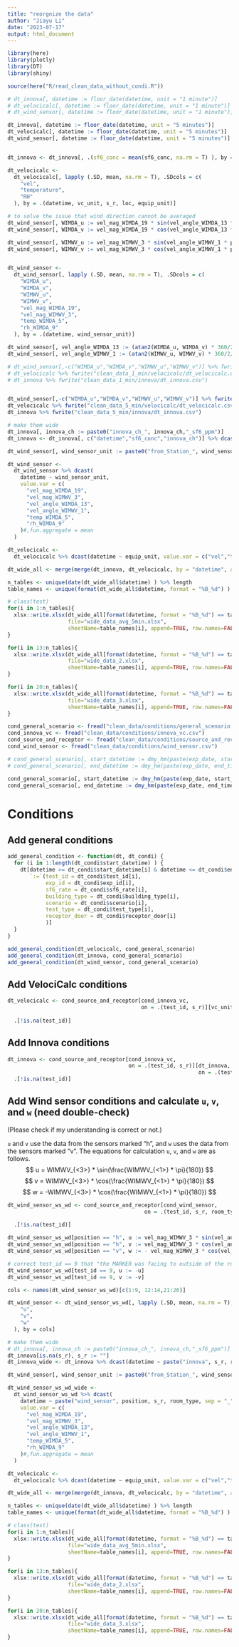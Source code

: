 ```yaml
---
title: "reorgnize the data"
author: "Jiayu Li"
date: "2023-07-17"
output: html_document
---
```


```r
library(here)
library(plotly)
library(DT)
library(shiny)

source(here("R/read_clean_data_without_condi.R"))
```


```r
# dt_innova[, datetime := floor_date(datetime, unit = "1 minute")]
# dt_velocicalc[, datetime := floor_date(datetime, unit = "1 minute")]
# dt_wind_sensor[, datetime := floor_date(datetime, unit = "1 minute")]

dt_innova[, datetime := floor_date(datetime, unit = "5 minutes")]
dt_velocicalc[, datetime := floor_date(datetime, unit = "5 minutes")]
dt_wind_sensor[, datetime := floor_date(datetime, unit = "5 minutes")]


dt_innova <- dt_innova[, .(sf6_conc = mean(sf6_conc, na.rm = T) ), by = .(datetime, innova_ch)]

dt_velocicalc <-
  dt_velocicalc[, lapply (.SD, mean, na.rm = T), .SDcols = c(
    "vel",
    "temperature",
    "RH"
  ), by = .(datetime, vc_unit, s_r, loc, equip_unit)]

# to solve the issue that wind direction cannot be averaged
dt_wind_sensor[, WIMDA_u := vel_mag_WIMDA_19 * sin(vel_angle_WIMDA_13 * pi/180)]
dt_wind_sensor[, WIMDA_v := vel_mag_WIMDA_19 * cos(vel_angle_WIMDA_13 * pi/180)]

dt_wind_sensor[, WIMWV_u := vel_mag_WIMWV_3 * sin(vel_angle_WIMWV_1 * pi/180)]
dt_wind_sensor[, WIMWV_v := vel_mag_WIMWV_3 * cos(vel_angle_WIMWV_1 * pi/180)]


dt_wind_sensor <-
  dt_wind_sensor[, lapply (.SD, mean, na.rm = T), .SDcols = c(
    "WIMDA_u",
    "WIMDA_v",
    "WIMWV_u",
    "WIMWV_v",
    "vel_mag_WIMDA_19",
    "vel_mag_WIMWV_3",
    "temp_WIMDA_5",
    "rh_WIMDA_9"
  ), by = .(datetime, wind_sensor_unit)]

dt_wind_sensor[, vel_angle_WIMDA_13 := (atan2(WIMDA_u, WIMDA_v) * 360/2/pi) + 180]
dt_wind_sensor[, vel_angle_WIMWV_1 := (atan2(WIMWV_u, WIMWV_v) * 360/2/pi) + 180]

```


```r
# dt_wind_sensor[,-c("WIMDA_u","WIMDA_v","WIMWV_u","WIMWV_v")] %>% fwrite("clean_data_1_min/wind_sensor/dt_wind_sensor.csv")
# dt_velocicalc %>% fwrite("clean_data_1_min/velocicalc/dt_velocicalc.csv")
# dt_innova %>% fwrite("clean_data_1_min/innova/dt_innova.csv")


dt_wind_sensor[,-c("WIMDA_u","WIMDA_v","WIMWV_u","WIMWV_v")] %>% fwrite("clean_data_5_min/wind_sensor/dt_wind_sensor.csv")
dt_velocicalc %>% fwrite("clean_data_5_min/velocicalc/dt_velocicalc.csv")
dt_innova %>% fwrite("clean_data_5_min/innova/dt_innova.csv")

```


```r
# make them wide
dt_innova[, innova_ch := paste0("innova_ch_", innova_ch,"_sf6_ppm")]
dt_innova <- dt_innova[, c("datetime","sf6_conc","innova_ch")] %>% dcast(datetime ~ innova_ch, value.var = "sf6_conc")

dt_wind_sensor[, wind_sensor_unit := paste0("from_Station_", wind_sensor_unit)]

dt_wind_sensor <-
  dt_wind_sensor %>% dcast(
    datetime ~ wind_sensor_unit,
    value.var = c(
      "vel_mag_WIMDA_19",
      "vel_mag_WIMWV_3",
      "vel_angle_WIMDA_13",
      "vel_angle_WIMWV_1",
      "temp_WIMDA_5",
      "rh_WIMDA_9"
    )#,fun.aggregate = mean
  )

dt_velocicalc <-
  dt_velocicalc %>% dcast(datetime ~ equip_unit, value.var = c("vel","temperature","RH") )

dt_wide_all <- merge(merge(dt_innova, dt_velocicalc, by = "datetime", all = T), dt_wind_sensor, all = T) #%>% as.data.frame

n_tables <- unique(date(dt_wide_all$datetime) ) %>% length
table_names <- unique(format(dt_wide_all$datetime, format = "%B_%d") )

# class(test)
for(i in 1:n_tables){
  xlsx::write.xlsx(dt_wide_all[format(datetime, format = "%B_%d") == table_names[i]],
                   file="wide_data_avg_5min.xlsx",
                   sheetName=table_names[i], append=TRUE, row.names=FALSE, showNA=FALSE)
}

for(i in 13:n_tables){
  xlsx::write.xlsx(dt_wide_all[format(datetime, format = "%B_%d") == table_names[i]],
                   file="wide_data_2.xlsx",
                   sheetName=table_names[i], append=TRUE, row.names=FALSE, showNA=FALSE)
}

for(i in 20:n_tables){
  xlsx::write.xlsx(dt_wide_all[format(datetime, format = "%B_%d") == table_names[i]],
                   file="wide_data_3.xlsx",
                   sheetName=table_names[i], append=TRUE, row.names=FALSE, showNA=FALSE)
}
```


```r
cond_general_scenario <- fread("clean_data/conditions/general_scenario.csv")
cond_innova_vc <- fread("clean_data/conditions/innova_vc.csv")
cond_source_and_receptor <- fread("clean_data/conditions/source_and_receptor.csv")
cond_wind_sensor <- fread("clean_data/conditions/wind_sensor.csv")

# cond_general_scenario[, start_datetime := dmy_hm(paste(exp_date, start_time) ) - hours(8)]
# cond_general_scenario[, end_datetime := dmy_hm(paste(exp_date, end_time) )- hours(8)]

cond_general_scenario[, start_datetime := dmy_hm(paste(exp_date, start_time) ) ]
cond_general_scenario[, end_datetime := dmy_hm(paste(exp_date, end_time) ) ]
```


# Conditions

## Add general conditions

```r
add_general_condition <- function(dt, dt_condi) {
  for (i in 1:length(dt_condi$start_datetime) ) {
    dt[datetime >= dt_condi$start_datetime[i] & datetime <= dt_condi$end_datetime[i],
       `:=`(test_id = dt_condi$test_id[i],
            exp_id = dt_condi$exp_id[i],
            sf6_rate = dt_condi$sf6_rate[i],
            building_type = dt_condi$building_type[i],
            scenario = dt_condi$scenario[i],
            test_type = dt_condi$test_type[i],
            receptor_door = dt_condi$receptor_door[i]
            )]
  }
}

add_general_condition(dt_velocicalc, cond_general_scenario)
add_general_condition(dt_innova, cond_general_scenario)
add_general_condition(dt_wind_sensor, cond_general_scenario)
```


## Add VelociCalc conditions
```r
dt_velocicalc <- cond_source_and_receptor[cond_innova_vc,
                                          on = .(test_id, s_r)][vc_unit != ""][dt_velocicalc, on =
                                                                                 .(test_id, s_r, loc, vc_unit)] %>%
  .[!is.na(test_id)]
```


## Add Innova conditions
```r
dt_innova <- cond_source_and_receptor[cond_innova_vc,
                                      on = .(test_id, s_r)][dt_innova,
                                                            on = .(test_id, innova_ch)] %>%
  .[!is.na(test_id)]
```


## Add Wind sensor conditions and calculate `u`, `v`, and `w` (need double-check)

(Please check if my understanding is correct or not.)

`u` and `v` use the data from the sensors marked "h", and `w` uses the data from the sensors marked "v". The equations for calculation `u`, `v`, and `w` are as follows.
$$
u = WIMWV_{<3>} * \sin(\frac{WIMWV_{<1>} * \pi}{180})
$$
$$
v = WIMWV_{<3>} * \cos(\frac{WIMWV_{<1>} * \pi}{180})
$$
$$
w = -WIMWV_{<3>} * \cos(\frac{WIMWV_{<1>} * \pi}{180})
$$


```r
dt_wind_sensor_ws_wd <- cond_source_and_receptor[cond_wind_sensor,
                                           on = .(test_id, s_r, room_type)][dt_wind_sensor,
                                                                            on = .(test_id, wind_sensor_unit)] %>%
  .[!is.na(test_id)]

dt_wind_sensor_ws_wd[position == "h", u := vel_mag_WIMWV_3 * sin(vel_angle_WIMWV_1 * pi/180)]
dt_wind_sensor_ws_wd[position == "h", v := vel_mag_WIMWV_3 * cos(vel_angle_WIMWV_1 * pi/180)]
dt_wind_sensor_ws_wd[position == "v", w := - vel_mag_WIMWV_3 * cos(vel_angle_WIMWV_1 * pi/180)]

# correct test_id == 9 that "the MARKER was facing to outside of the room."
dt_wind_sensor_ws_wd[test_id == 9, u := -u]
dt_wind_sensor_ws_wd[test_id == 9, v := -v]

cols <- names(dt_wind_sensor_ws_wd)[c(1:9, 12:14,21:26)]

dt_wind_sensor <- dt_wind_sensor_ws_wd[, lapply (.SD, mean, na.rm = T), .SDcols = c(
    "u",
    "v",
    "w"
  ), by = cols]
```



```r
# make them wide
# dt_innova[, innova_ch := paste0("innova_ch_", innova_ch,"_sf6_ppm")]
dt_innova[is.na(s_r), s_r := ""]
dt_innova_wide <- dt_innova %>% dcast(datetime ~ paste("innova", s_r, room_type, loc, sep = "_"), value.var = "sf6_conc")

dt_wind_sensor[, wind_sensor_unit := paste0("from_Station_", wind_sensor_unit)]

dt_wind_sensor_ws_wd_wide <-
  dt_wind_sensor_ws_wd %>% dcast(
    datetime ~ paste("wind_sensor", position, s_r, room_type, sep = "_"),
    value.var = c(
      "vel_mag_WIMDA_19",
      "vel_mag_WIMWV_3",
      "vel_angle_WIMDA_13",
      "vel_angle_WIMWV_1",
      "temp_WIMDA_5",
      "rh_WIMDA_9"
    )#,fun.aggregate = mean
  )

dt_velocicalc <-
  dt_velocicalc %>% dcast(datetime ~ equip_unit, value.var = c("vel","temperature","RH") )

dt_wide_all <- merge(merge(dt_innova, dt_velocicalc, by = "datetime", all = T), dt_wind_sensor, all = T) #%>% as.data.frame

n_tables <- unique(date(dt_wide_all$datetime) ) %>% length
table_names <- unique(format(dt_wide_all$datetime, format = "%B_%d") )

# class(test)
for(i in 1:n_tables){
  xlsx::write.xlsx(dt_wide_all[format(datetime, format = "%B_%d") == table_names[i]],
                   file="wide_data_avg_5min.xlsx",
                   sheetName=table_names[i], append=TRUE, row.names=FALSE, showNA=FALSE)
}

for(i in 13:n_tables){
  xlsx::write.xlsx(dt_wide_all[format(datetime, format = "%B_%d") == table_names[i]],
                   file="wide_data_2.xlsx",
                   sheetName=table_names[i], append=TRUE, row.names=FALSE, showNA=FALSE)
}

for(i in 20:n_tables){
  xlsx::write.xlsx(dt_wide_all[format(datetime, format = "%B_%d") == table_names[i]],
                   file="wide_data_3.xlsx",
                   sheetName=table_names[i], append=TRUE, row.names=FALSE, showNA=FALSE)
}
```
